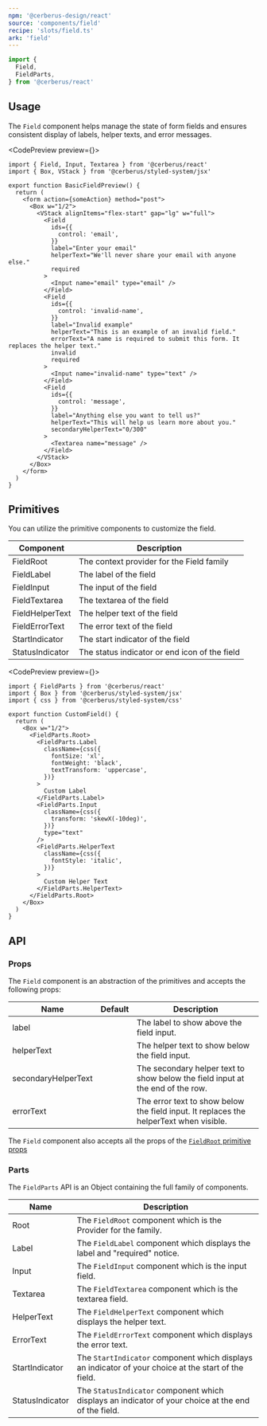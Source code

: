 ```yaml
---
npm: '@cerberus-design/react'
source: 'components/field'
recipe: 'slots/field.ts'
ark: 'field'
---
```




```ts
import {
  Field,
  FieldParts,
} from '@cerberus/react'
```

## Usage

The `Field` component helps manage the state of form fields and ensures consistent display of labels, helper texts, and error messages.

<CodePreview preview={<BasicFieldPreview />}>
```tsx title="some-form.tsx"
import { Field, Input, Textarea } from '@cerberus/react'
import { Box, VStack } from '@cerberus/styled-system/jsx'

export function BasicFieldPreview() {
  return (
    <form action={someAction} method="post">
      <Box w="1/2">
        <VStack alignItems="flex-start" gap="lg" w="full">
          <Field
            ids={{
              control: 'email',
            }}
            label="Enter your email"
            helperText="We'll never share your email with anyone else."
            required
          >
            <Input name="email" type="email" />
          </Field>
          <Field
            ids={{
              control: 'invalid-name',
            }}
            label="Invalid example"
            helperText="This is an example of an invalid field."
            errorText="A name is required to submit this form. It replaces the helper text."
            invalid
            required
          >
            <Input name="invalid-name" type="text" />
          </Field>
          <Field
            ids={{
              control: 'message',
            }}
            label="Anything else you want to tell us?"
            helperText="This will help us learn more about you."
            secondaryHelperText="0/300"
          >
            <Textarea name="message" />
          </Field>
        </VStack>
      </Box>
    </form>
  )
}
```
</CodePreview>

## Primitives

You can utilize the primitive components to customize the field.

| Component | Description |
| --------- | ----------- |
| FieldRoot    | The context provider for the Field family |
| FieldLabel   | The label of the field |
| FieldInput   | The input of the field |
| FieldTextarea   | The textarea of the field |
| FieldHelperText | The helper text of the field |
| FieldErrorText  | The error text of the field |
| StartIndicator  | The start indicator of the field |
| StatusIndicator | The status indicator or end icon of the field |

<CodePreview preview={<CustomField />}>
```tsx
import { FieldParts } from '@cerberus/react'
import { Box } from '@cerberus/styled-system/jsx'
import { css } from '@cerberus/styled-system/css'

export function CustomField() {
  return (
    <Box w="1/2">
      <FieldParts.Root>
        <FieldParts.Label
          className={css({
            fontSize: 'xl',
            fontWeight: 'black',
            textTransform: 'uppercase',
          })}
        >
          Custom Label
        </FieldParts.Label>
        <FieldParts.Input
          className={css({
            transform: 'skewX(-10deg)',
          })}
          type="text"
        />
        <FieldParts.HelperText
          className={css({
            fontStyle: 'italic',
          })}
        >
          Custom Helper Text
        </FieldParts.HelperText>
      </FieldParts.Root>
    </Box>
  )
}
```
</CodePreview>


## API

### Props

The `Field` component is an abstraction of the primitives and accepts the following props:

| Name     | Default | Description                                            |
| -------- | ------- | ------------------------------------------------------ |
| label    |         | The label to show above the field input. |
| helperText |         | The helper text to show below the field input. |
| secondaryHelperText |         | The secondary helper text to show below the field input at the end of the row. |
| errorText  |         | The error text to show below the field input. It replaces the helperText when visible. |


The `Field` component also accepts all the props of the [`FieldRoot` primitive props](https://ark-ui.com/react/docs/components/field#api-reference)

### Parts

The `FieldParts` API is an Object containing the full family of components.

<NoteAdmonition description="It is best to only use the FieldParts if you are building a custom solution. Importing Object based components will ship every property it includes into your bundle, regardless if you use it or not." />

| Name     | Description                            |
| -------- | -------------------------------------- |
| Root     | The `FieldRoot` component which is the Provider for the family. |
| Label     | The `FieldLabel` component which displays the label and "required" notice. |
| Input     | The `FieldInput` component which is the input field. |
| Textarea  | The `FieldTextarea` component which is the textarea field. |
| HelperText | The `FieldHelperText` component which displays the helper text. |
| ErrorText  | The `FieldErrorText` component which displays the error text. |
| StartIndicator | The `StartIndicator` component which displays an indicator of your choice at the start of the field. |
| StatusIndicator | The `StatusIndicator` component which displays an indicator of your choice at the end of the field. |
